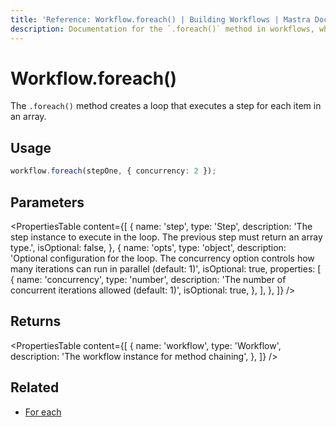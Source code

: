 ```yaml
---
title: 'Reference: Workflow.foreach() | Building Workflows | Mastra Docs'
description: Documentation for the `.foreach()` method in workflows, which creates a loop that executes a step for each item in an array.
---
```


# Workflow.foreach()

The `.foreach()` method creates a loop that executes a step for each item in an array.

## Usage

```typescript
workflow.foreach(stepOne, { concurrency: 2 });
```

## Parameters

<PropertiesTable
  content={[
    {
      name: 'step',
      type: 'Step',
      description: 'The step instance to execute in the loop. The previous step must return an array type.',
      isOptional: false,
    },
    {
      name: 'opts',
      type: 'object',
      description:
        'Optional configuration for the loop. The concurrency option controls how many iterations can run in parallel (default: 1)',
      isOptional: true,
      properties: [
        {
          name: 'concurrency',
          type: 'number',
          description: 'The number of concurrent iterations allowed (default: 1)',
          isOptional: true,
        },
      ],
    },
  ]}
/>

## Returns

<PropertiesTable
  content={[
    {
      name: 'workflow',
      type: 'Workflow',
      description: 'The workflow instance for method chaining',
    },
  ]}
/>

## Related

- [For each](../../docs/workflows/control-flow.mdx#foreach)
